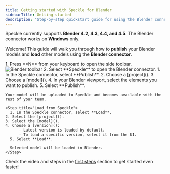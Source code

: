 ```yaml
---
title: Getting started with Speckle for Blender
sidebarTitle: Getting started
description: "Step-by-step quickstart guide for using the Blender connector"
---
```


<Info>Speckle currently supports **Blender 4.2, 4.3, 4.4, and 4.5**. The Blender connector works on **Windows** only.</Info>



Welcome! This guide will walk you through how to **publish** your Blender models and **load** other models using the **Blender connector**.


<BeforeYouBegin app="Blender" />

<Steps>
  <Step title="Open the Blender connector">
    1. Press **N** from your keyboard to open the side toolbar.
    <Frame>
    <img src="/images/connectors/blender_toolbar.jpg" alt="Blender toolbar" />
    </Frame>
    2. Select **Speckle** to open the Blender connector.
  </Step>

  <Step title="Publish to Speckle">
    1. In the Speckle connector, select **Publish**.
    2. Choose a [project]().
    3. Choose a [model]().
    4. In your Blender viewport, select the elements you want to publish.
    5. Select **Publish**.
    
    Your model will be uploaded to Speckle and becomes available with the rest of your team.
  </Step>


    <Step title="Load from Speckle">
      1. In the Speckle connector, select **Load**.
    2. Select the [project]().
    3. Select the [model]().
    4. Choose a [version]():
          - Latest version is loaded by default.
          - To load a specific version, select it from the UI.
      5. Select **Load**.

      Selected model will be loaded in Blender.
    </Step>

</Steps>

<Tip> Check the video and steps in the [first steps](/get-started/quickstart.mdx) section to get started even faster!</Tip>


<ConnectorConclusion connector="Blender" actions="publish and load" />


<LearnMore />
